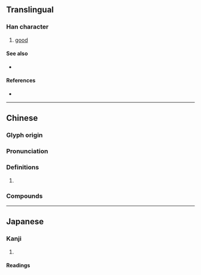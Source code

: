 {{character info}}
==Translingual==

===Han character===
{{Han char|rn=38|rad=女|as=06|sn=9|four=47412|canj=VNMU|ids=⿰女危}}

# [[good]]

====See also====
* {{l|mul|好}}

====References====
* {{Han ref|kx=0261.190|dkj=06254|dj=0527.230|hdz=21046.070|uh=59FD|ud=23037|bh=CE69|bd=52841}}

----

==Chinese==
{{zh-forms}}

===Glyph origin===
{{Han etym}}

===Pronunciation===
{{zh-pron
|m=guǐ
|c=gwai2
|mc=y
|oc=y
|cat=a
}}

===Definitions===
{{zh-hanzi}}

# {{zh-used|姽嫿}}

===Compounds===
{{zh-der|姽姽|姽嫿}}

----

==Japanese==

===Kanji===
{{ja-kanji|grade=|rs=女06}}

# {{rfdef|ja|sort=女06}}

====Readings====
{{ja-readings
|goon=き, ぎ
|kanon=き, ぎ
}}